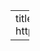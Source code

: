 ---
title       : Funciones
description : 
attachments :
  slides_link : https://s3.amazonaws.com/assets.datacamp.com/course/teach/slides_example.pdf

---